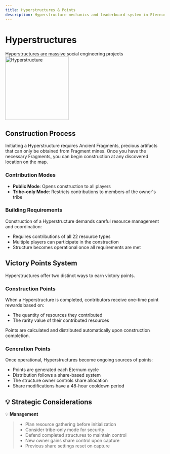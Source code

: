 ```yaml
---
title: Hyperstructures & Points
description: Hyperstructure mechanics and leaderboard system in Eternum
---
```


# Hyperstructures

Hyperstructures are massive social engineering projects
<img src="/buildings/hyperstructure.png" alt="Hyperstructure" width="200" className="relative z-[100000] float-right" />

## Construction Process

Initiating a Hyperstructure requires Ancient Fragments, precious artifacts that can only be obtained from Fragment
mines. Once you have the necessary Fragments, you can begin construction at any discovered location on the map.

### Contribution Modes

- **Public Mode**: Opens construction to all players
- **Tribe-only Mode**: Restricts contributions to members of the owner's tribe

### Building Requirements

Construction of a Hyperstructure demands careful resource management and coordination:

- Requires contributions of all 22 resource types
- Multiple players can participate in the construction
- Structure becomes operational once all requirements are met

## Victory Points System

Hyperstructures offer two distinct ways to earn victory points.

### Construction Points

When a Hyperstructure is completed, contributors receive one-time point rewards based on:

- The quantity of resources they contributed
- The rarity value of their contributed resources

Points are calculated and distributed automatically upon construction completion.

### Generation Points

Once operational, Hyperstructures become ongoing sources of points:

- Points are generated each Eternum cycle
- Distribution follows a share-based system
- The structure owner controls share allocation
- Share modifications have a 48-hour cooldown period

## 💡 Strategic Considerations

💡 **Management**

> - Plan resource gathering before initialization
> - Consider tribe-only mode for security
> - Defend completed structures to maintain control
> - New owner gains share control upon capture
> - Previous share settings reset on capture
